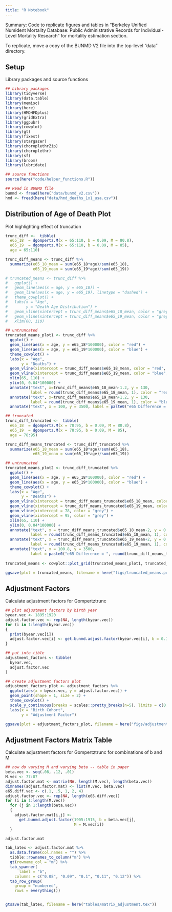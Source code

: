 ```yaml
---
title: "R Notebook"
---
```


Summary: Code to replicate figures and tables in "Berkeley Unified Numident Mortality Database: Public Administrative Records for Individual-Level Mortality Research" for mortality estimation section. 

To replicate, move a copy of the BUNMD V2 file into the top-level "data" directory. 

## Setup 

Library packages and source functions 

```r
## Library packages 
library(tidyverse)
library(data.table)
library(memisc)
library(here)
library(HMDHFDplus)
library(gridExtra)
library(ggpubr)
library(cowplot)
library(gt)
library(fixest)
library(stargazer)
library(choroplethrZip)
library(choroplethr)
library(sf)
library(broom)
library(lubridate)

## source functions 
source(here("code/helper_functions.R"))

## Read in BUNMD file
bunmd <- fread(here("data/bunmd_v2.csv"))
hmd <- fread(here("data/hmd_deaths_1x1_usa.csv"))
```



## Distribution of Age of Death Plot 

Plot highlighting effect of truncation 

```r
trunc_diff <-  tibble(
  e65_18  = dgompertz.M(x = 65:110, b = 0.09, M = 80.8),
  e65_19  = dgompertz.M(x = 65:110, b = 0.09, M = 85),
  age = 65:110)

trunc_diff_means <- trunc_diff %>% 
  summarize(e65_18_mean = sum(e65_18*age)/sum(e65_18),
            e65_19_mean = sum(e65_19*age)/sum(e65_19))

# truncated_means <- trunc_diff %>% 
#   ggplot() + 
#   geom_line(aes(x = age, y = e65_18)) + 
#   geom_line(aes(x = age, y = e65_19), linetype = "dashed") + 
#   theme_cowplot() + 
#   labs(x = "Age",
#        y = "Death Age Distribution") + 
#   geom_vline(xintercept = trunc_diff_means$e65_18_mean, color = "grey") + 
#   geom_vline(xintercept = trunc_diff_means$e65_19_mean, color = "grey") + 
#   xlim(60, 110)

## untruncated 
truncated_means_plot1 <- trunc_diff %>% 
  ggplot() + 
  geom_line(aes(x = age, y = e65_18*100000), color = "red") + 
  geom_line(aes(x = age, y = e65_19*100000), color = "blue") + 
  theme_cowplot() + 
  labs(x = "Age",
       y = "Deaths") + 
  geom_vline(xintercept = trunc_diff_means$e65_18_mean, color = "red", linetype = "dashed") + 
  geom_vline(xintercept = trunc_diff_means$e65_19_mean, color = "blue", linetype = "dashed") + 
  xlim(65, 110) + 
  ylim(0, 0.04*100000) + 
  annotate("text", x=trunc_diff_means$e65_18_mean-1.2, y = 130, 
           label = round(trunc_diff_means$e65_18_mean, 1), color = "red") + 
  annotate("text", x=trunc_diff_means$e65_19_mean+1.2, y = 130, 
           label = round(trunc_diff_means$e65_19_mean, 1), color = "blue") + 
  annotate("text", x = 100, y = 3500, label = paste0("e65 Difference = ", round(trunc_diff_means$e65_19_mean - trunc_diff_means$e65_18_mean, 1)))

## truncated 
trunc_diff_truncated <-  tibble(
  e65_18  = dgompertz.M(x = 78:95, b = 0.09, M = 80.8),
  e65_19  = dgompertz.M(x = 78:95, b = 0.09, M = 85),
  age = 78:95)

trunc_diff_means_truncated <- trunc_diff_truncated %>% 
  summarize(e65_18_mean = sum(e65_18*age)/sum(e65_18),
            e65_19_mean = sum(e65_19*age)/sum(e65_19))

## untruncated 
truncated_means_plot2 <- trunc_diff_truncated %>% 
  ggplot() + 
  geom_line(aes(x = age, y = e65_18*100000), color = "red") + 
  geom_line(aes(x = age, y = e65_19*100000), color = "blue") + 
  theme_cowplot() + 
  labs(x = "Age",
       y = "Deaths") + 
  geom_vline(xintercept = trunc_diff_means_truncated$e65_18_mean, color = "red", linetype = "dashed") + 
  geom_vline(xintercept = trunc_diff_means_truncated$e65_19_mean, color = "blue", linetype = "dashed") + 
  geom_vline(xintercept = 78, color = "grey") + 
  geom_vline(xintercept = 95, color = "grey") + 
  xlim(65, 110) +
  ylim(0, 0.04*100000) + 
  annotate("text", x = trunc_diff_means_truncated$e65_18_mean-2, y = 0.013*100000, 
           label = round(trunc_diff_means_truncated$e65_18_mean, 1), color = "red") + 
  annotate("text", x = trunc_diff_means_truncated$e65_19_mean+2, y = 0.013*100000, 
           label = round(trunc_diff_means_truncated$e65_19_mean, 1), color = "blue") + 
  annotate("text", x = 100.8, y = 3500, 
           label = paste0("e65 Difference = ", round(trunc_diff_means_truncated$e65_19_mean - trunc_diff_means_truncated$e65_18_mean, 1)))
  
truncated_means <- cowplot::plot_grid(truncated_means_plot1, truncated_means_plot2, nrow = 2, labels = "auto")

ggsave(plot = truncated_means, filename = here("figs/truncated_means.pdf"), width = 9, height = 8)
```

## Adjustment Factors 

Calculate adjustment factors for Gompertztrunc 
```r
## plot adjustment factors by birth year
byear.vec <- 1895:1920
adjust.factor.vec <- rep(NA, length(byear.vec))
for (i in 1:length(byear.vec))
{
  print(byear.vec[i])
  adjust.factor.vec[i] <- get.bunmd.adjust.factor(byear.vec[i], b = 0.1, M = 80, N = 10^7)
}

## put into tible 
adjustment_factors <- tibble(
  byear.vec, 
  adjust.factor.vec
)

## create adjustment factors plot  
adjustment_factors_plot <- adjustment_factors %>% 
  ggplot(aes(x = byear.vec, y = adjust.factor.vec)) + 
  geom_point(shape = 1, size = 2) + 
  theme_cowplot() + 
  scale_y_continuous(breaks = scales::pretty_breaks(n=5), limits = c(0, max(adjust.factor.vec))) + 
  labs(x = "Birth Cohort",
       y = "Adjustment Factor")

ggsave(plot = adjustment_factors_plot, filename = here("figs/adjustment_factors.pdf"), width = 7, height = 4)
```

## Adjustment Factors Matrix Table

Calculate adjustment factors for Gompertztrunc for combinations of b and M 

```r
## now do varying M and varying beta -- table in paper
beta.vec <- seq(.08, .12, .01)
M.vec <- 77:87
adjust.factor.mat <- matrix(NA, length(M.vec), length(beta.vec))
dimnames(adjust.factor.mat) <- list(M.vec, beta.vec)
e65.diff.vec <- c(.1, .5, 1, 2, 4)
adjust.factor.vec <- rep(NA, length(e65.diff.vec))
for (i in 1:length(M.vec))
  for (j in 1:length(beta.vec))
  {
    adjust.factor.mat[i,j] <-
      get.bunmd.adjust.factor(1905:1915, b = beta.vec[j],
                              M = M.vec[i])
  }

adjust.factor.mat 

tab_latex <- adjust.factor.mat %>% 
  as.data.frame(col.names = "") %>% 
  tibble::rownames_to_column("m") %>% 
  gt(rowname_col = "m") %>% 
  tab_spanner(
      label = "b",
    columns = c("0.08", "0.09", "0.1", "0.11", "0.12")) %>% 
  tab_row_group(
    group = "numbered",
    rows = everything()) 


gtsave(tab_latex, filename = here("tables/matrix_adjustment.tex"))
```







